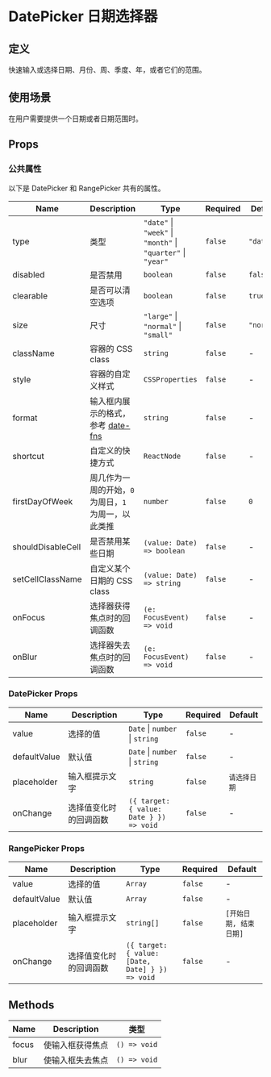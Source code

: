 
# DatePicker 日期选择器

## 定义

快速输入或选择日期、月份、周、季度、年，或者它们的范围。

## 使用场景

在用户需要提供一个日期或者日期范围时。

<BasicDemo />
<RangeDemo />
<DisabledDemo />
<FormatDemo />
<ShortcutDemo />
<SizeDemo />

## Props

### 公共属性

以下是 DatePicker 和 RangePicker 共有的属性。

| Name              | Description                                                           | Type                                                         | Required | Default    |
| ----------------- | --------------------------------------------------------------------- | ------------------------------------------------------------ | -------- | ---------- |
| type              | 类型                                                                  | `"date"` \| `"week"` \| `"month"` \| `"quarter"` \| `"year"` | `false`  | `"date"`   |
| disabled          | 是否禁用                                                              | `boolean`                                                    | `false`  | `false`    |
| clearable         | 是否可以清空选项                                                      | `boolean`                                                    | `false`  | `true`     |
| size              | 尺寸                                                                  | `"large"` \| `"normal"` \| `"small"`                         | `false`  | `"normal"` |
| className         | 容器的 CSS class                                                      | `string`                                                     | `false`  | -          |
| style             | 容器的自定义样式                                                      | `CSSProperties`                                              | `false`  | -          |
| format            | 输入框内展示的格式，参考 [date-fns](https://date-fns.org/docs/format) | `string`                                                     | `false`  | -          |
| shortcut          | 自定义的快捷方式                                                      | `ReactNode`                                                  | `false`  | -          |
| firstDayOfWeek    | 周几作为一周的开始，`0` 为周日，`1` 为周一，以此类推                  | `number`                                                     | `false`  | `0`        |
| shouldDisableCell | 是否禁用某些日期                                                      | `(value: Date) => boolean`                                   | `false`  | -          |
| setCellClassName  | 自定义某个日期的 CSS class                                            | `(value: Date) => string`                                    | `false`  | -          |
| onFocus           | 选择器获得焦点时的回调函数                                            | `(e: FocusEvent) => void`                                    | `false`  | -          |
| onBlur            | 选择器失去焦点时的回调函数                                            | `(e: FocusEvent) => void`                                    | `false`  | -          |

### DatePicker Props

| Name         | Description            | Type                                    | Required | Default      |
| ------------ | ---------------------- | --------------------------------------- | -------- | ------------ |
| value        | 选择的值               | `Date` \| `number` \| `string`          | `false`  | -            |
| defaultValue | 默认值                 | `Date` \| `number` \| `string`          | `false`  | -            |
| placeholder  | 输入框提示文字         | `string`                                | `false`  | `请选择日期` |
| onChange     | 选择值变化时的回调函数 | `({ target: { value: Date } }) => void` | `false`  | -            |

### RangePicker Props

| Name         | Description            | Type                                            | Required | Default                |
| ------------ | ---------------------- | ----------------------------------------------- | -------- | ---------------------- |
| value        | 选择的值               | `Array`                                         | `false`  | -                      |
| defaultValue | 默认值                 | `Array`                                         | `false`  | -                      |
| placeholder  | 输入框提示文字         | `string[]`                                      | `false`  | `[开始日期, 结束日期]` |
| onChange     | 选择值变化时的回调函数 | `({ target: { value: [Date, Date] } }) => void` | `false`  | -                      |

## Methods

| Name  | Description      | 类型         |
| ----- | ---------------- | ------------ |
| focus | 使输入框获得焦点 | `() => void` |
| blur  | 使输入框失去焦点 | `() => void` |
